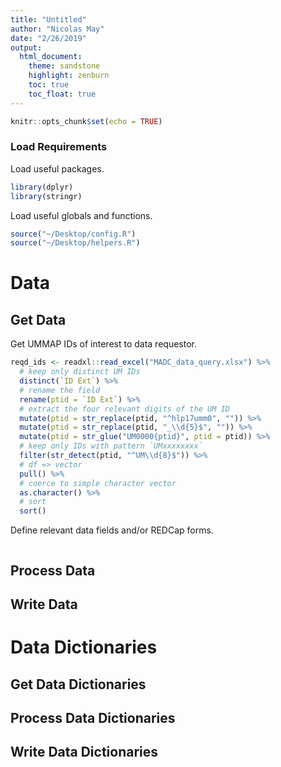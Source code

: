 ```yaml
---
title: "Untitled"
author: "Nicolas May"
date: "2/26/2019"
output: 
  html_document:
    theme: sandstone
    highlight: zenburn
    toc: true
    toc_float: true
---
```


```r
knitr::opts_chunk$set(echo = TRUE)
```

### Load Requirements

Load useful packages.
```r
library(dplyr)
library(stringr)
```

Load useful globals and functions.
```r
source("~/Desktop/config.R")
source("~/Desktop/helpers.R")
```


# Data

## Get Data

Get UMMAP IDs of interest to data requestor.
```r
reqd_ids <- readxl::read_excel("MADC_data_query.xlsx") %>% 
  # keep only distinct UM IDs
  distinct(`ID Ext`) %>% 
  # rename the field
  rename(ptid = `ID Ext`) %>% 
  # extract the four relevant digits of the UM ID
  mutate(ptid = str_replace(ptid, "^hlp17umm0", "")) %>%
  mutate(ptid = str_replace(ptid, "_\\d{5}$", "")) %>% 
  mutate(ptid = str_glue("UM0000{ptid}", ptid = ptid)) %>% 
  # keep only IDs with pattern `UMxxxxxxxx`
  filter(str_detect(ptid, "^UM\\d{8}$")) %>%
  # df => vector
  pull() %>% 
  # coerce to simple character vector
  as.character() %>% 
  # sort 
  sort()
```

Define relevant data fields and/or REDCap forms.
```r

```


## Process Data

## Write Data


# Data Dictionaries

## Get Data Dictionaries

## Process Data Dictionaries

## Write Data Dictionaries
